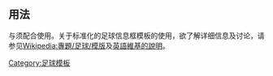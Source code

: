<noinclude>{{template doc page viewed directly}}</noinclude>
<!-- 在本行下編輯模板說明 -->

== 用法 ==
<!-- 須與 {{tl|Fb start}} 配合使用。這是為了讓足球導航模板標準化（詳情參見：[[:en:Wikipedia:WikiProject Football/Templates|英語維基的說明]]）。 -->
<code>'''{{tl|Fb start}}'''</code>与<code>'''{{tl|Fb end}}'''</code>须配合使用。关于标准化的足球信息框模板的使用，欲了解详细信息及讨论，请参见[[Wikipedia:專題/足球/模版]]及[[:en:Wikipedia:WikiProject Football/Templates|英語維基的說明]]。
<includeonly>
<!-- 本行下加入模板的分類 -->
[[Category:足球模板]]
<!-- 本行下加入模板的跨語言鏈接 -->
</includeonly>